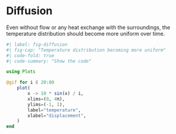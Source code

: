 # Diffusion

Even without flow or any heat exchange with the surroundings, the temperature distribution should become more uniform over time.

```julia
#| label: fig-diffusion
#| fig-cap: "Temperature distribution becoming more uniform"
#| code-fold: true
#| code-summary: "Show the code"

using Plots

@gif for i ∈ 20:80
    plot(
        x -> 10 * sin(x) / i,
        xlims=(0, 4π),
        ylims=(-1, 1),
        label="temperature",
        xlabel="displacement",
    )
end

```